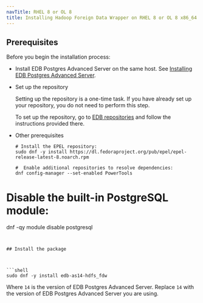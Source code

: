 ```yaml
---
navTitle: RHEL 8 or OL 8
title: Installing Hadoop Foreign Data Wrapper on RHEL 8 or OL 8 x86_64
---
```


## Prerequisites

Before you begin the installation process:

- Install EDB Postgres Advanced Server on the same host. See [Installing EDB Postgres Advanced Server](/epas/latest/epas_inst_linux).

- Set up the repository

  Setting up the repository is a one-time task. If you have already set up your repository, you do not need to perform this step.

  To set up the repository, go to [EDB repositories](https://www.enterprisedb.com/repos-downloads) and follow the instructions provided there.

- Other prerequisites
  ```shell
  # Install the EPEL repository:
  sudo dnf -y install https://dl.fedoraproject.org/pub/epel/epel-release-latest-8.noarch.rpm

  #  Enable additional repositories to resolve dependencies:
  dnf config-manager --set-enabled PowerTools
  ```

# Disable the built-in PostgreSQL module:

dnf -qy module disable postgresql

````


## Install the package



```shell
sudo dnf -y install edb-as14-hdfs_fdw
````

Where `14` is the version of EDB Postgres Advanced Server. Replace `14` with the version of EDB Postgres Advanced Server you are using.
